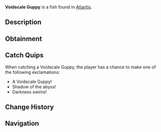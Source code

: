 {{FishInfobox
|image          = Voidscale Guppy.png
|rarity         = Rare
|sea            = First Sea
|location       = [[Atlantis]]
|sublocation    = 
|sources        = Fishing Rod
|radar_location = 
|xp             = 400
|weather        = Clear
|time           = Night
|season         = Winter
|bait           = Night Shrimp
|base_weight    = 30
|base_value     = 650
|weight_range   = 15
|base_chance    = 12
|base_resil     = 30
}}
'''Voidscale Guppy''' is a {{Rarity|Rare}} fish found in [[Atlantis]].

== Description ==
{{Description|These small but remarkable fish have scales that seem to absorb light itself. They create patches of pure darkness in the water, making them nearly invisible when still.|Bestiary Entry}}

== Obtainment ==
{{Description|Ethereal Abyss Pool|Bestiary Hint}}
{{Fish Availability|
Atlantis/Ethereal Abyss
|top_rods      = 
Leviathan's Fang Rod\88993.23\132357.8;
Trident Rod\76415.61\122916.03;
Free Spirit Rod\71683.06\115303.62;
Great Rod of Oscar\65942.73\77978.74;
Krampus's Rod\65397.18\74070.02;
Plastic Rod\56470.13\63941.19;
Magma Rod\62076.59\70309.06;
No-Life Rod\61971.81\83637.05;
Firefly Rod\49601.36\78925.1;
Lucky Rod\35349.85\60755.54;
Long Rod\37117.93\58541.77;
Brick Built Rod\36098.39\57198.07;
Ethereal Prism Rod\63757.27\78420.72;
Astralhook Rod\63663.78\78108.3;
Seraphic Rod\61684.97\78658.54;
Rod Of The Forgotten Fang\57652.53\76297.16;
Challenger's Rod\55947.58\76391.6;
Rod Of The Depths\51785.04\69238.67;
Zeus Rod\50897.33\70402.9;
Rod Of The Exalted One\50871.57\70554.86;
Verdant Shear Rod\50018.61\69981.19;
Blazebringer Rod\48356.67\67176.41;
Depthseeker Rod\46103.66\65569.57;
Avalanche Rod\41520.44\59195.8;
Volcanic Rod\39660.16\55665.26;
Steady Rod\13912.64\20993.64
|recommended   = Trident Rod
}}

== Catch Quips ==
When catching a Voidscale Guppy, the player has a chance to make one of the following exclamations:
* A Voidscale Guppy!
* Shadow of the abyss!
* Darkness swims!

== Change History ==
{{Change History|{{subst:Current Version}}}}

== Navigation ==
{{Fish Navbox|Atlantis}}